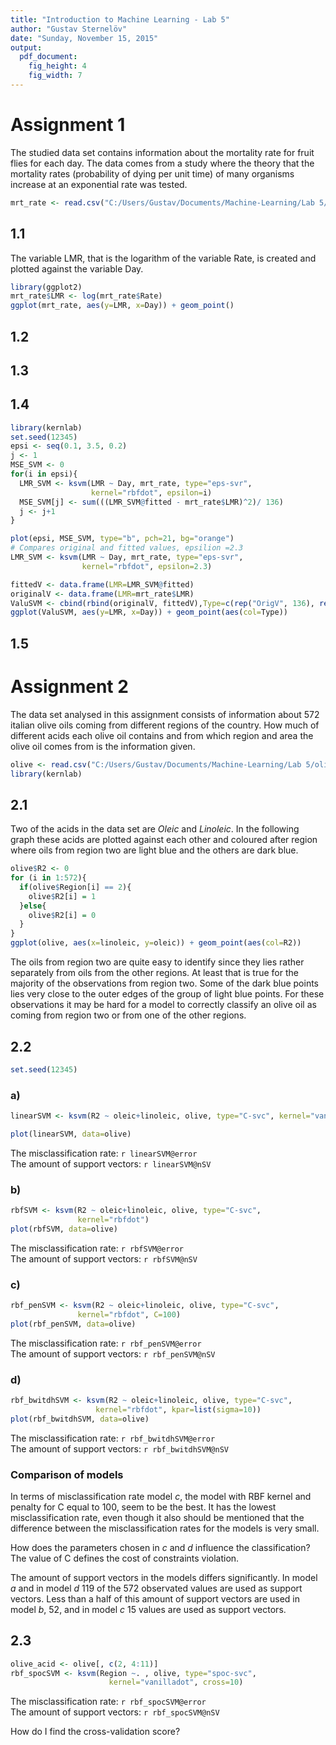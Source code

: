 ```yaml
---
title: "Introduction to Machine Learning - Lab 5"
author: "Gustav Sternelöv"
date: "Sunday, November 15, 2015"
output:
  pdf_document:
    fig_height: 4
    fig_width: 7
---
```


# Assignment 1
The studied data set contains information about the mortality rate for fruit flies for each day. The data comes from a study where the theory that the mortality rates (probability of dying per unit time) of many organisms increase at an exponential rate was tested.
```r
mrt_rate <- read.csv("C:/Users/Gustav/Documents/Machine-Learning/Lab 5/mortality_rate.csv", sep=";")

```

## 1.1
The variable LMR, that is the logarithm of the variable Rate, is created and plotted against the variable Day.  

```r
library(ggplot2)
mrt_rate$LMR <- log(mrt_rate$Rate)
ggplot(mrt_rate, aes(y=LMR, x=Day)) + geom_point()
```

## 1.2

## 1.3

## 1.4
```r
library(kernlab)
set.seed(12345)
epsi <- seq(0.1, 3.5, 0.2)
j <- 1
MSE_SVM <- 0
for(i in epsi){
  LMR_SVM <- ksvm(LMR ~ Day, mrt_rate, type="eps-svr", 
                  kernel="rbfdot", epsilon=i)
  MSE_SVM[j] <- sum(((LMR_SVM@fitted - mrt_rate$LMR)^2)/ 136)
  j <- j+1
}

plot(epsi, MSE_SVM, type="b", pch=21, bg="orange")
# Compares original and fitted values, epsilion =2.3
LMR_SVM <- ksvm(LMR ~ Day, mrt_rate, type="eps-svr", 
                kernel="rbfdot", epsilon=2.3)

fittedV <- data.frame(LMR=LMR_SVM@fitted)
originalV <- data.frame(LMR=mrt_rate$LMR)
ValuSVM <- cbind(rbind(originalV, fittedV),Type=c(rep("OrigV", 136), rep("FittedV", 136)), Day=mrt_rate$Day)
ggplot(ValuSVM, aes(y=LMR, x=Day)) + geom_point(aes(col=Type))

```


## 1.5

# Assignment 2
The data set analysed in this assignment consists of information about 572 italian olive oils coming from different regions of the country. How much of different acids each olive oil contains and from which region and area the olive oil comes from is the information given. 
```r
olive <- read.csv("C:/Users/Gustav/Documents/Machine-Learning/Lab 5/olive.csv", sep=",")
library(kernlab)
```

## 2.1
Two of the acids in the data set are *Oleic* and *Linoleic*. In the following graph these acids are plotted against each other and coloured after region where oils from region two are light blue and the others are dark blue.

```r
olive$R2 <- 0
for (i in 1:572){
  if(olive$Region[i] == 2){
    olive$R2[i] = 1
  }else{
    olive$R2[i] = 0
  }
}
ggplot(olive, aes(x=linoleic, y=oleic)) + geom_point(aes(col=R2))

```
The oils from region two are quite easy to identify since they lies rather separately from oils from the other regions. At least that is true for the majority of the observations from region two. Some of the dark blue points lies very close to the outer edges of the group of light blue points.  For these observations it may be hard for a model to correctly classify an olive oil as coming from region two or from one of the other regions. 

## 2.2
```r
set.seed(12345)
```

### a)

```r
linearSVM <- ksvm(R2 ~ oleic+linoleic, olive, type="C-svc", kernel="vanilladot")
```

```r
plot(linearSVM, data=olive)
```

The misclassification rate: `r linearSVM@error`  
The amount of support vectors: `r linearSVM@nSV`

### b)

```r
rbfSVM <- ksvm(R2 ~ oleic+linoleic, olive, type="C-svc", 
               kernel="rbfdot")
plot(rbfSVM, data=olive)
```
The misclassification rate: `r rbfSVM@error`  
The amount of support vectors: `r rbfSVM@nSV`

### c)

```r
rbf_penSVM <- ksvm(R2 ~ oleic+linoleic, olive, type="C-svc", 
               kernel="rbfdot", C=100)
plot(rbf_penSVM, data=olive)
```
The misclassification rate: `r rbf_penSVM@error`  
The amount of support vectors: `r rbf_penSVM@nSV`

### d)

```r
rbf_bwitdhSVM <- ksvm(R2 ~ oleic+linoleic, olive, type="C-svc", 
                   kernel="rbfdot", kpar=list(sigma=10))
plot(rbf_bwitdhSVM, data=olive)
```

The misclassification rate: `r rbf_bwitdhSVM@error`  
The amount of support vectors: `r rbf_bwitdhSVM@nSV`

### Comparison of models
In terms of misclassification rate model *c*, the model with RBF kernel and penalty for C equal to 100, seem to be the best. It has the lowest misclassification rate, even though it also should be mentioned that the difference between the misclassification rates for the models is very small.  

How does the parameters chosen in *c* and *d* influence the classification? The value of C defines the cost of constraints violation.   

The amount of support vectors in the models differs significantly. In model *a* and in model *d* 119 of the 572 observated values are used as support vectors. Less than a half of this amount of support vectors are used in model *b*, 52, and in model *c* 15 values are used as support vectors.  


## 2.3

```r
olive_acid <- olive[, c(2, 4:11)]
rbf_spocSVM <- ksvm(Region ~. , olive, type="spoc-svc", 
                      kernel="vanilladot", cross=10)
```

The misclassification rate: `r rbf_spocSVM@error`  
The amount of support vectors: `r rbf_spocSVM@nSV`

How do I find the cross-validation score?

